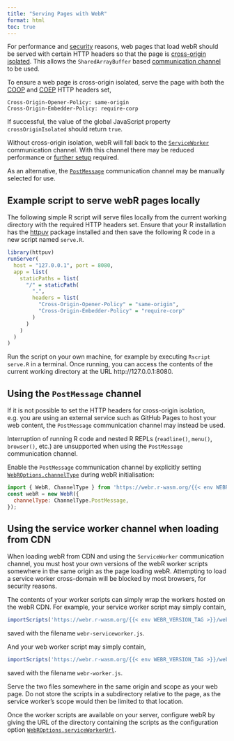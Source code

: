 ```yaml
---
title: "Serving Pages with WebR"
format: html
toc: true
---
```


For performance and [security](https://developer.mozilla.org/en-US/docs/Web/JavaScript/Reference/Global_Objects/SharedArrayBuffer#security_requirements%3E) reasons, web pages that load webR should be served with certain HTTP headers so that the page is [cross-origin isolated](https://developer.mozilla.org/en-US/docs/Web/API/crossOriginIsolated). This allows the `SharedArrayBuffer` based [communication channel](communication.qmd#webr-channels) to be used.

To ensure a web page is cross-origin isolated, serve the page with both the [COOP](https://developer.mozilla.org/en-US/docs/Web/HTTP/Headers/Cross-Origin-Opener-Policy) and [COEP](https://developer.mozilla.org/en-US/docs/Web/HTTP/Headers/Cross-Origin-Embedder-Policy) HTTP headers set,

    Cross-Origin-Opener-Policy: same-origin
    Cross-Origin-Embedder-Policy: require-corp

If successful, the value of the global JavaScript property `crossOriginIsolated` should return `true`.

::: callout-warning
Without cross-origin isolation, webR will fall back to the [`ServiceWorker`](communication.qmd#webr-channels) communication channel. With this channel there may be reduced performance or [further setup](#sw-cdn) required.

As an alternative, the [`PostMessage`](#postmessage) communication channel may be manually selected for use.
:::

## Example script to serve webR pages locally

The following simple R script will serve files locally from the current working directory with the required HTTP headers set. Ensure that your R installation has the [httpuv](https://cran.r-project.org/web/packages/httpuv/index.html) package installed and then save the following R code in a new script named `serve.R`.

```r
library(httpuv)
runServer(
  host = "127.0.0.1", port = 8080,
  app = list(
    staticPaths = list(
      "/" = staticPath(
        ".",
        headers = list(
          "Cross-Origin-Opener-Policy" = "same-origin",
          "Cross-Origin-Embedder-Policy" = "require-corp"
        )
      )
    )
  )
)
```

Run the script on your own machine, for example by executing `Rscript serve.R` in a terminal. Once running, you can access the contents of the current working directory at the URL http://127.0.0.1:8080.

## Using the `PostMessage` channel {#postmessage}

If it is not possible to set the HTTP headers for cross-origin isolation, e.g. you are using an external service such as GitHub Pages to host your web content, the `PostMessage` communication channel may instead be used.

::: callout-warning
Interruption of running R code and nested R REPLs (`readline()`, `menu()`, `browser()`, etc.) are unsupported when using the `PostMessage` communication channel.
:::

Enable the `PostMessage` communication channel by explicitly setting [`WebROptions.channelType`](api/js/interfaces/WebR.WebROptions.md#channeltype) during webR initialisation:

``` js
import { WebR, ChannelType } from 'https://webr.r-wasm.org/{{< env WEBR_VERSION_TAG >}}/webr.mjs';
const webR = new WebR({
  channelType: ChannelType.PostMessage,
});
```

## Using the service worker channel when loading from CDN {#sw-cdn}

When loading webR from CDN and using the `ServiceWorker` communication channel, you must host your own versions of the webR worker scripts somewhere in the same origin as the page loading webR. Attempting to load a service worker cross-domain will be blocked by most browsers, for security reasons.

The contents of your worker scripts can simply wrap the workers hosted on the webR CDN. For example, your service worker script may simply contain,

``` javascript
importScripts('https://webr.r-wasm.org/{{< env WEBR_VERSION_TAG >}}/webr-serviceworker.js');
```

saved with the filename `webr-serviceworker.js`.

And your web worker script may simply contain,

``` javascript
importScripts('https://webr.r-wasm.org/{{< env WEBR_VERSION_TAG >}}/webr-worker.js');
```

saved with the filename `webr-worker.js`.

Serve the two files somewhere in the same origin and scope as your web page. Do not store the scripts in a subdirectory relative to the page, as the service worker's scope would then be limited to that location.

Once the worker scripts are available on your server, configure webR by giving the URL of the directory containing the scripts as the configuration option [`WebROptions.serviceWorkerUrl`](api/js/interfaces/WebR.WebROptions.md#serviceworkerurl).
